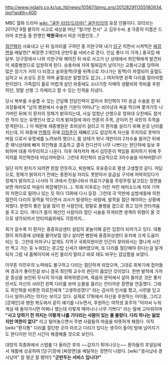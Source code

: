 http://www.indaily.co.kr/up_fd/news/10567/bimg_org/201282911355180934.jpg?width=400

MBC 월화 드라마 [[wiki: "골든 타임(드라마)" 골든타임]]의 등장 인물이다.
모티브는 2011년 9월 불의의 사고로 세상을 떠난 "철가방 천사" 고 김우수씨. [http://news.nate.com/view/20110929n00403 #] 
극중의 이름은 드라마 조연출 중 한명인 '''박원국'''에서 따온 이름인듯...? 

[[최인혁]]이 사표내고 난 뒤 일자리를 구하던 중 지한구와 내기 [[당구]] 치면서 시켜먹은 [[짜장면]]을 배달한[* 짜장면 2개인데 군만두를 서비스로 준다. 인심 좋다 이 가게.] 중국집 배달부. 당구장에서 나와 지한구와 헤어진 뒤 바로 사고가 난 상태에서 최인혁에게 발견되어 세중병원으로 입원하게 된다. 승용차에 치여 멀찌감치 날아가는 교통사고를 당하여 많은 장기가 거의 다 터졌고 슬와동맥(무릎 뒤쪽으로 지나가는 동맥)이 파열되어 출혈도 심하고 뇌 손상도 온듯 하며 골절상은 말할것도 없고(...) 여차하면 왼쪽 다리를 잘라야할 판이었다. 가족없이 홀로 어렵게 살던 와중에도 소녀가장 자매의 생활비와 학비를 후원하던, 정말 선행 그 자체라고 할 수 있는 인격을 지녔다.
 
당시 복부를 수술할 수 있는 간담췌 전담인력이 없어서 최인혁이 1차 응급 수술을 한 뒤 과장들에게 "남의 병원에서 수술한 기분이 어떠냐"는 비아냥과 욕을 먹으며 쫓겨가듯 나가버린 뒤에 이 환자의 정체가 밝혀지는데, 사실 엄청난 선행으로 청와대 오찬에도 참석한 적이 있는 유명인사 였고 이게 밝혀짐에 따라 언론의 주목, 곧이어 전 국민의 주목을 받게된다(...) 이 때문에 세중병원은 초비상이 걸리고 이 환자를 살리기 위해 온갖 난리를 치는데, 이 와중에 [[언론플레이|언플]]의 귀재 [[김민준(골든 타임(드라마))|김민준]]이 재빠르고도 얍삽하게 자신을 주치의로 못박아버림 으로서 유명세를 노려보려 했으나, 몸 상태가 워낙 개판이라 2차수술 들어간 뒤에 준 패닉상태에 빠져 최인혁을 호출하고 결국 컨디션이 너무 나쁘다는 판단하에 일보 후퇴하며 대충 마무리하고 나온다. 이후 여차저차 해서 김민준이 책임을 회피하기 위해 주치의를 최인혁한테 떠넘겨버렸다. 그런데 최인혁이 성공적으로 3차수술을 마쳐버렸다!!
 
일단 아직 완치가 되려면 한참 먼듯하고, 퇴원해도 후유증으로 평생 고생할것 같다.  여담으로, 정체가 밝혀지기 전에는 중환자실 자리도 못받아서 응급실 구석에 처박혀있다가 정체가 밝혀지고 나서야 각 과에서 진찰나와서 의료기구들을 주렁주렁 달고있는 장면을 보면 여러모로 마음이 복잡해진다(...). 10회 이후로는 이런 저런 에피소드에 치여 기억의 저편으로 밀려나 있는 듯 하다 13화에 다시 등장. 그런데 극 막판에 심방세동에 의한 혈전이 다리의 동맥을 막으면서 괴사가 발생하는 바람에, 발목을 절단 해야하는 상황에 처했다. 분명히 좋은 일을 많이 한 사람인데, 정말로 불행을 겹으로 겪고 있어 안타까움을 주고 있다. 게다가 몸이 재산인 사람이라 절단 시술을 하게되면 생계의 위협이 올 것으로 생각되어서 안타까움외에도 걱정까지...

회가 갈수록 이 환자는 중증외상센터 설립의 꽃놀이패 같은 입장이 되어가고 있다. 대통령이 회의중에 상태를 물어보질 않나 살리면 병원에 중증외상센터 유치에 크게 도움이 되는 듯. 그런데 어처구니 없게도 지역구 국회의원이란 인간이 찾아와서는 열나게 사진만 찍고 가는 둥 누워있는 광고탑 신세가 돼버렸으며, 또 다리를 절단해야 된다는걸 알게 되자 그럼 내 홈페이지에 사진 올리지 말라고 바로 태도 바꾸는 얍삽함을 보였다. 

아무튼 이민우의 노력에도 불구하고 다리는 절단하게 되었으며, 그대로 회복기에 접어들며 경과가 좋아진걸 보니 결국 최인혁 교수의 판단이 옳았던 것이었다. 한번 발작에 가까운 증상을 보인뒤 무사히 의식을 회복하였으며, 죽음의 문턱에서 살아 돌아온 것은 좋지만서도 자신의 사라진 왼쪽 다리를 보며 눈물을 흘리는 안타까운 장면을 연출했다. 그래도 최인혁을 비롯한 의료진에게 "고생하셨겠다" 라는 감사의 인사를 했고, 시련을 딛고 다시 일어나려는 의지는 보이고 있다. 실제로 17화에서 자신을 후원하는 아이들, 그리고 [강재인]과 병원 복도에서 같이 얘기를 나누면서, 후원하는 여학생 효주의 "아저씨 누워 계실 때 돌아가시면 어쩌나 했는데 이렇게 깨어나니 너무 기쁘다" 라는 말에 고마워하며 '''"사고 당하기 전 까지는 이렇게 나를 기다리는 사람이 있는 줄 몰랐다. 다리 하나는 잃었지만 여한이 없다"''' 라고 털어놓으면서 주변 사람들의 마음을 따뜻하게 해줬다.
아직 [wiki:"환지통" 다리를 절단한 곳이 아프고 다리가 있다는 생각이 들어] 밤에 넘어지기도 한다지만 이건 시간이 해결해줄 것으로 보인다.

대망의 최종화에서 스텝롤 다 올라간 후의 ~~갑자기 튀어나오는~~ 환자들의 후일담에서 재활에 성공하여 [당구]장에 [짜장면]을 배달하는 장면이 나왔다. [wiki:"경사났네 경사났어" 잘 됐군 잘 됐어!] '''"군만두는 서비스 입니다!"'''
